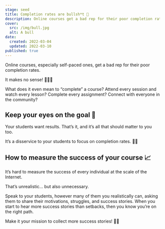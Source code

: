```yaml
---
stage: seed
title: Completion rates are bullsh*t 💩
description: Online courses get a bad rep for their poor completion rates. You’ve got the wrong metric!
cover:
  src: /img/bull.jpg
  alt: A bull
date:
  created: 2022-03-04
  updated: 2022-03-10
published: true
---
```


Online courses, especially self-paced ones, get a bad rep for their poor completion rates.

It makes no sense! 🤷🏻‍♂️

What does it even mean to “complete” a course? Attend every session and watch every lesson? Complete every assignment? Connect with everyone in the community?

## Keep your eyes on the goal 🎯

Your students want results. That’s it, and it’s all that should matter to you too.

It’s a disservice to your students to focus on completion rates. 👎🏻

## How to measure the success of your course 📈

It’s hard to measure the success of every individual at the scale of the Internet.

That’s unrealistic… but also unnecessary.

Speak to your students, however many of them you realistically can, asking them to share their motivations, struggles, and success stories. When you start to hear more success stories than setbacks, then you know you’re on the right path.

Make it your mission to collect more success stories! 💪🏻
